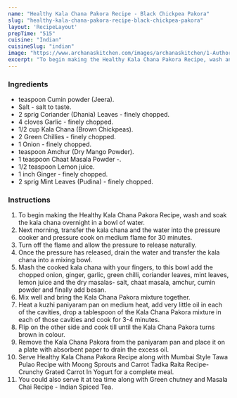 ---
name: "Healthy Kala Chana Pakora Recipe - Black Chickpea Pakora"
slug: "healthy-kala-chana-pakora-recipe-black-chickpea-pakora"
layout: 'RecipeLayout'
prepTime: "515"
cuisine: "Indian"
cuisineSlug: "indian"
image: "https://www.archanaskitchen.com/images/archanaskitchen/1-Author/sneha-archanaskitchen.com/Healthy_Kala_Chana_Pakora_Recipe.jpg"
excerpt: "To begin making the Healthy Kala Chana Pakora Recipe, wash and soak the kala chana overnight in a bowl of water"
---

### Ingredients

- teaspoon Cumin powder (Jeera).
- Salt - salt to taste.
- 2 sprig Coriander (Dhania) Leaves - finely chopped.
- 4 cloves Garlic - finely chopped.
- 1/2 cup Kala Chana (Brown Chickpeas).
- 2 Green Chillies - finely chopped.
- 1 Onion - finely chopped.
- teaspoon Amchur (Dry Mango Powder).
- 1 teaspoon Chaat Masala Powder -.
- 1/2 teaspoon Lemon juice.
- 1 inch Ginger - finely chopped.
- 2 sprig Mint Leaves (Pudina) - finely chopped.

### Instructions

1. To begin making the Healthy Kala Chana Pakora Recipe, wash and soak the kala chana overnight in a bowl of water.
1. Next morning, transfer the kala chana and the water into the pressure cooker and pressure cook on medium flame for 30 minutes.
1. Turn off the flame and allow the pressure to release naturally.
1. Once the pressure has released, drain the water and transfer the kala chana into a mixing bowl.
1. Mash the cooked kala chana with your fingers, to this bowl add the chopped onion, ginger, garlic, green chilli, coriander leaves, mint leaves, lemon juice  and the dry masalas- salt,  chaat masala, amchur, cumin powder and finally add besan.
1. Mix well and bring the Kala Chana Pakora mixture together.
1. Heat a kuzhi paniyaram pan on medium heat, add very little oil in each of the cavities, drop a tablespoon of the Kala Chana Pakora mixture in each of those cavities and cook for 3-4 minutes.
1. Flip on the other side and cook till until the Kala Chana Pakora turns brown in colour.
1. Remove the Kala Chana Pakora from the paniyaram pan and place it on a plate with absorbent paper to drain the excess oil.
1. Serve Healthy Kala Chana Pakora Recipe along with Mumbai Style Tawa Pulao Recipe with Moong Sprouts and Carrot Tadka Raita Recipe- Crunchy Grated Carrot In Yogurt for a complete meal.
1. You could also serve it at tea time along with Green chutney and Masala Chai Recipe - Indian Spiced Tea.
